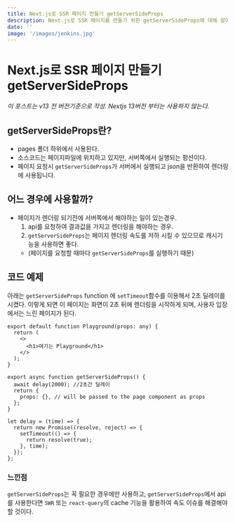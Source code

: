 ```yaml
---
title: Next.js로 SSR 페이지 만들기 getServerSideProps
description: Next.js로 SSR 페이지를 만들기 위한 getServerSideProps에 대해 알아보자.
date: ''
image: '/images/jenkins.jpg'
---
```


# Next.js로 SSR 페이지 만들기 getServerSideProps

_이 포스트는 v13 전 버전기준으로 작성. Nextjs 13버전 부터는 사용하지 않는다._

## getServerSideProps란?

- pages 폴더 하위에서 사용된다.
- 소스코드는 페이지파일에 위치하고 있지만, 서버쪽에서 실행되는 펑션이다.
- 페이지 요청시 `getServerSideProps`가 서버에서 실행되고 json을 반환하여 렌더링에 사용됩니다.

## 어느 경우에 사용할까?

- 페이지가 렌더링 되기전에 서버쪽에서 해야하는 일이 있는경우.
  1. api를 요청하여 결과값을 가지고 렌더링을 해야하는 경우.
  2. `getServerSideProps`는 페이지 렌더링 속도를 저하 시킬 수 있으므로 캐시기능을 사용하면 좋다.
  - (페이지를 요청할 때마다 `getServerSideProps`를 실행하기 때문)

## 코드 예제

아래는 `getServerSideProps` function 에 `setTimeout`함수를 이용해서 2초 딜레이를 시켰다.
이렇게 되면 이 페이지는 화면이 2초 뒤에 렌더링을 시작하게 되며, 사용자 입장에서는 느린 페이지가 된다.

```jsx:pages/playground.tsx
export default function Playground(props: any) {
  return (
    <>
      <h1>여기는 Playground</h1>
    </>
  );
}

export async function getServerSideProps() {
  await delay(2000); //2초간 딜레이
  return {
    props: {}, // will be passed to the page component as props
  };
}

let delay = (time) => {
  return new Promise((resolve, reject) => {
    setTimeout(() => {
      return resolve(true);
    }, time);
  });
};

```

### 느낀점

`getServerSideProps`는 꼭 필요한 경우에만 사용하고,
`getServerSideProps`에서 api를 사용한다면 `SWR` 또는 `react-query`의 cache 기능을 활용하여
속도 이슈를 해결해야 할 것이다.
